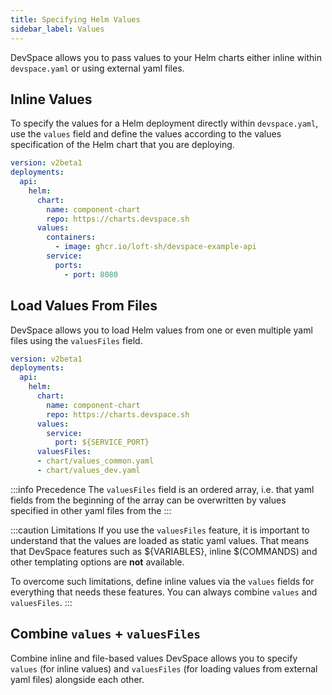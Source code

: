 ```yaml
---
title: Specifying Helm Values
sidebar_label: Values
---
```


DevSpace allows you to pass values to your Helm charts either inline within `devspace.yaml` or using external yaml files.


## Inline Values
To specify the values for a Helm deployment directly within `devspace.yaml`, use the `values` field and define the values according to the values specification of the Helm chart that you are deploying.

```yaml title=devspace.yaml
version: v2beta1
deployments:
  api:
    helm:
      chart:
        name: component-chart
        repo: https://charts.devspace.sh
      values:
        containers:
          - image: ghcr.io/loft-sh/devspace-example-api
        service:
          ports:
            - port: 8080
```

## Load Values From Files
DevSpace allows you to load Helm values from one or even multiple yaml files using the `valuesFiles` field.

```yaml title=devspace.yaml
version: v2beta1
deployments:
  api:
    helm:
      chart:
        name: component-chart
        repo: https://charts.devspace.sh
      values:
        service:
          port: ${SERVICE_PORT}
      valuesFiles:
      - chart/values_common.yaml
      - chart/values_dev.yaml
```

:::info Precedence
The `valuesFiles` field is an ordered array, i.e. that yaml fields from the beginning of the array can be overwritten by values specified in other yaml files from the 
:::

:::caution Limitations
If you use the `valuesFiles` feature, it is important to understand that the values are loaded as static yaml values. That means that DevSpace features such as ${VARIABLES}, inline $(COMMANDS) and other templating options are **not** available.

To overcome such limitations, define inline values via the `values` fields for everything that needs these features. You can always combine `values` and `valuesFiles`.
:::


## Combine `values` + `valuesFiles`
Combine inline and file-based values
DevSpace allows you to specify `values` (for inline values) and `valuesFiles` (for loading values from external yaml files) alongside each other.
